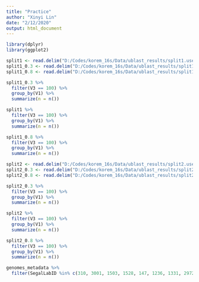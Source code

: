 ```yaml
---
title: "Practice"
author: "Xinyi Lin"
date: "2/12/2020"
output: html_document
---
```

```r
library(dplyr)
library(ggplot2)
```

```r
split1 <- read.delim("D:/Codes/korem_16s/Data/ublast_results/split1.useout", header=FALSE)
split1_0.3 <- read.delim("D:/Codes/korem_16s/Data/ublast_results/split1_0.3.useout", header=FALSE)
split1_0.8 <- read.delim("D:/Codes/korem_16s/Data/ublast_results/split1_0.8.useout", header=FALSE)
```

```r
split1_0.3 %>% 
  filter(V3 == 100) %>% 
  group_by(V1) %>% 
  summarize(n = n())

split1 %>% 
  filter(V3 == 100) %>% 
  group_by(V1) %>% 
  summarize(n = n())

split1_0.8 %>% 
  filter(V3 == 100) %>% 
  group_by(V1) %>% 
  summarize(n = n())
```

```r
split2 <- read.delim("D:/Codes/korem_16s/Data/ublast_results/split2.useout", header=FALSE)
split2_0.3 <- read.delim("D:/Codes/korem_16s/Data/ublast_results/split2_0.3.useout", header=FALSE)
split2_0.8 <- read.delim("D:/Codes/korem_16s/Data/ublast_results/split2_0.8.useout", header=FALSE)
```

```r
split2_0.3 %>% 
  filter(V3 == 100) %>% 
  group_by(V1) %>% 
  summarize(n = n())

split2 %>% 
  filter(V3 == 100) %>% 
  group_by(V1) %>% 
  summarize(n = n())

split2_0.8 %>% 
  filter(V3 == 100) %>% 
  group_by(V1) %>% 
  summarize(n = n())
```

```r
genomes_metadata %>% 
  filter(SegalLabID %in% c(310, 3001, 1503, 1528, 147, 1236, 1331, 2972))
```

